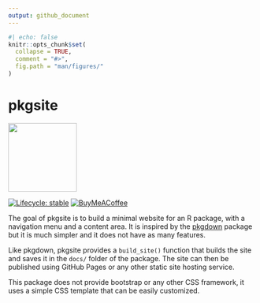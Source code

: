 ```yaml
---
output: github_document
---
```


<!-- README.md is generated from README.Rmd. Please edit that file -->

```r
#| echo: false
knitr::opts_chunk$set(
  collapse = TRUE,
  comment = "#>",
  fig.path = "man/figures/"
)
```

# pkgsite

<img src="man/figures/logo.svg" height="139" alt="" />

<!-- badges: start -->
[![Lifecycle:
stable](https://img.shields.io/badge/lifecycle-stable-brightgreen.svg)](https://lifecycle.r-lib.org/articles/stages.html#stable)
[![BuyMeACoffee](https://raw.githubusercontent.com/pachadotdev/buymeacoffee-badges/main/bmc-yellow.svg)](https://buymeacoffee.com/pacha)
<!-- badges: end -->

The goal of pkgsite is to build a minimal website for an R package, with a
navigation menu and a content area. It is inspired by the [pkgdown](https://pkgdown.r-lib.org/)
package but it is much simpler and it does not have as many features.

Like pkgdown, pkgsite provides a `build_site()` function that builds the site and
saves it in the `docs/` folder of the package. The site can then be published
using GitHub Pages or any other static site hosting service.

This package does not provide bootstrap or any other CSS framework, it uses a simple CSS
template that can be easily customized.

